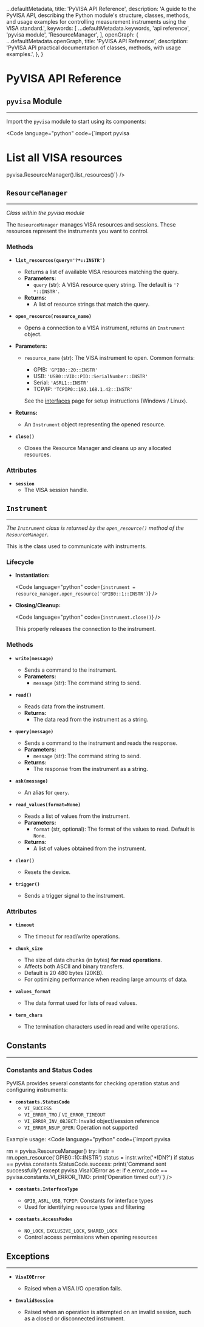 
  ...defaultMetadata,
  title: 'PyVISA API Reference',
  description:
    'A guide to the PyVISA API, describing the Python module\'s structure, classes, methods, and usage examples for controlling measurement instruments using the VISA standard.',
  keywords: [
    ...defaultMetadata.keywords,
    'api reference',
    'pyvisa module',
    'ResourceManager',
  ],
  openGraph: {
    ...defaultMetadata.openGraph,
    title: 'PyVISA API Reference',
    description:
      'PyVISA API practical documentation of classes, methods, with usage examples.',
  },
}

# PyVISA API Reference

## `pyvisa` Module
---

Import the `pyvisa` module to start using its components:

<Code language="python" code={`import pyvisa
# List all VISA resources
pyvisa.ResourceManager().list_resources()`} />

## `ResourceManager`
---

_Class within the pyvisa module_

The `ResourceManager` manages VISA resources and sessions. These resources represent the instruments you want to control.

### Methods

- **`list_resources(query='?*::INSTR')`**
  - Returns a list of available VISA resources matching the query.
  - **Parameters:**
    - `query` (str): A VISA resource query string. The default is `'?*::INSTR'`.
  - **Returns:**
    - A list of resource strings that match the query.

- **`open_resource(resource_name)`**
  - Opens a connection to a VISA instrument, returns an `Instrument` object.
- **Parameters:**
    - `resource_name` (str): The VISA instrument to open. Common formats:
        - GPIB: `'GPIB0::20::INSTR'`
        - USB: `'USB0::VID::PID::SerialNumber::INSTR'`
        - Serial: `'ASRL1::INSTR'`
        - TCP/IP: `'TCPIP0::192.168.1.42::INSTR'`
        
        See the [interfaces](/interfaces) page for setup instructions (Windows / Linux).
- **Returns:**
    - An `Instrument` object representing the opened resource.

- **`close()`**
  - Closes the Resource Manager and cleans up any allocated resources.

### Attributes

- **`session`**
  - The VISA session handle.

## `Instrument`
---

_The `Instrument` class is returned by the `open_resource()` method of the `ResourceManager`._

This is the class used to communicate with instruments.

### Lifecycle

- **Instantiation:**

  <Code language="python" code={`instrument = resource_manager.open_resource('GPIB0::1::INSTR')`} />

- **Closing/Cleanup:**

  <Code language="python" code={`instrument.close()`} />

  This properly releases the connection to the instrument.

### Methods

- **`write(message)`**
  - Sends a command to the instrument.
  - **Parameters:**
    - `message` (str): The command string to send.

- **`read()`**
  - Reads data from the instrument.
  - **Returns:**
    - The data read from the instrument as a string.

- **`query(message)`**
  - Sends a command to the instrument and reads the response.
  - **Parameters:**
    - `message` (str): The command string to send.
  - **Returns:**
    - The response from the instrument as a string.

- **`ask(message)`**
  - An alias for `query`.

- **`read_values(format=None)`**
  - Reads a list of values from the instrument.
  - **Parameters:**
    - `format` (str, optional): The format of the values to read. Default is `None`.
  - **Returns:**
    - A list of values obtained from the instrument.

- **`clear()`**
  - Resets the device.

- **`trigger()`**
  - Sends a trigger signal to the instrument.

### Attributes

- **`timeout`**
  - The timeout for read/write operations.

- **`chunk_size`**
    - The size of data chunks (in bytes) **for read operations**.
    - Affects both ASCII and binary transfers.
    - Default is 20 480 bytes (20KB).
    - For optimizing performance when reading large amounts of data.

- **`values_format`**
  - The data format used for lists of read values.

- **`term_chars`**
  - The termination characters used in read and write operations.

## Constants
---

### Constants and Status Codes

PyVISA provides several constants for checking operation status and configuring instruments:

- **`constants.StatusCode`**
    - `VI_SUCCESS`
    - `VI_ERROR_TMO` / `VI_ERROR_TIMEOUT`
    - `VI_ERROR_INV_OBJECT`: Invalid object/session reference
    - `VI_ERROR_NSUP_OPER`: Operation not supported

Example usage:
<Code language="python" code={`import pyvisa

rm = pyvisa.ResourceManager()
try:
        instr = rm.open_resource('GPIB0::10::INSTR')
        status = instr.write('*IDN?')
        if status == pyvisa.constants.StatusCode.success:
                print('Command sent successfully')
except pyvisa.VisaIOError as e:
        if e.error_code == pyvisa.constants.VI_ERROR_TMO:
                print('Operation timed out')`} />

- **`constants.InterfaceType`**
    - `GPIB`, `ASRL`, `USB`, `TCPIP`: Constants for interface types
    - Used for identifying resource types and filtering

- **`constants.AccessModes`**
    - `NO_LOCK`, `EXCLUSIVE_LOCK`, `SHARED_LOCK`
    - Control access permissions when opening resources

## Exceptions
---

- **`VisaIOError`**
  - Raised when a VISA I/O operation fails.

- **`InvalidSession`**
  - Raised when an operation is attempted on an invalid session, such as a closed or disconnected instrument.
